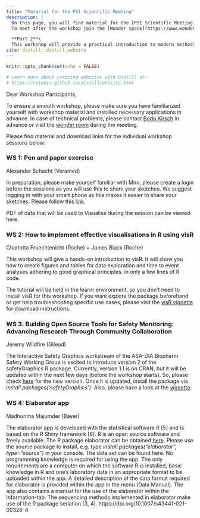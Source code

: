 ```yaml
---
title: "Material for the PSI Scientific Meeting"
description: |
  On this page, you will find material for the [PSI Scientific Meeting: Generating Insights through Modern Applications of Data Visualisation](https://psiweb.org/events/event-item/2021/09/17/default-calendar/psi-scientific-meeting-generating-insights-through-modern-applications-of-data-visualisation)\
  To meet after the workshop join the [Wonder space](https://www.wonder.me/r?id=7b090d6c-4c0f-44fc-8ea3-c19a99a9e6d1).

  **Part 2**\
  This workshop will provide a practical introduction to modern methods of data visualisation through practical hands-on workshop exercises. This includes interactive and animated data visualisation tools, and the development of open source code. 
site: distill::distill_website
---
```


```r
knitr::opts_chunk$set(echo = FALSE)

# Learn more about creating websites with Distill at:
# https://rstudio.github.io/distill/website.html

```



Dear Workshop Participants,

To ensure a smooth workshop, please make sure you have familiarized yourself with workshop material and installed necessary applications in advance. In case of technical problems, please contact [Bodo Kirsch](bodo.kirsch@bayer.com) in advance or visit the [wonder room](https://www.wonder.me/r?id=7b090d6c-4c0f-44fc-8ea3-c19a99a9e6d1) during the meeting.

Please find material and download links for the individual workshop sessions below:



### WS 1: Pen and paper exercise
Alexander Schacht (Veramed)

In preparation, please make yourself familiar with Miro, please create a login before the sessions as you will use this to share your sketches. We suggest logging in with your smart phone as this makes it easier to share your sketches. Please follow this [link](https://miro.com/welcomeonboard/RHpRYnNPRjFxbEVYRHM2cmNxVXh6ZkRvRW5rZDVZaDVoZW1tTks3Mng0SWJ1UjJ3Y0ZpR2dpTGoydGFMZTNUdXwzMDc0NDU3MzQ5NjY0NTQ5NTky).

PDF of data that will be used to Visualise during the session can be viewed here. 


### WS 2: How to implement effective visualisations in R using visR
Charlotta Fruechtenicht (Roche) + James Black (Roche)

This workshop will give a hands-on introduction to visR. It will show you how to create figures and tables for data exploration and time to event analyses adhering to good graphical principles. in only a few lines of R code.

The tutorial will be held in the learnr environment, so you don't need to install visR for this workshop. If you want explore the package beforehand or get help troubleshooting specific use cases, please visit the [visR vignette](https://openpharma.github.io/visR/) for download instructions.


### WS 3: Building Open Source Tools for Safety Monitoring: Advancing Research Through Community Collaboration
Jeremy Wildfire (Gilead)

The Interactive Safety Graphics workstream of the ASA-DIA Biopharm Safety Working Group is excited to introduce version 2 of the safetyGraphics R package. Currently, version 1.1 is on CRAN, but it will be updated within the next few days (before the workshop starts). So, please check [here](https://cran.r-project.org/web/packages/safetyGraphics/index.html) for the new version. Once it is updated, install the package via *install.packages('safetyGraphics')*. Also, please have a look at the [vignette](https://github.com/SafetyGraphics/safetyGraphics/wiki/Cookbook).


### WS 4: Elaborator app
Madhurima Majumder (Bayer)

The elaborator app is developed with the statistical software R [5] and is based on the R Shiny framework [6]. R is an open source software and freely available. The R package elaborator can be obtained [here](https://cran.r-project.org/package=elaborator). Please use the source package to install, e.g. type *install.packages("elaborator", type="source")* in your console. The data set can be found here. No programming knowledge is required for using the app. The only requirements are a computer on which the software R is installed, basic knowledge in R and one’s laboratory data in an appropriate format to be uploaded within the app. A detailed description of the data format required for elaborator is provided within the app in the menu (Data Manual). The app also contains a manual for the use of the elaborator within the Information-tab. The sequencing methods implemented in elaborator make use of the R package seriation [3, 4].
https://doi.org/10.1007/s43441-021-00326-4
